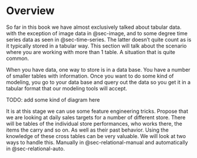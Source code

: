 # Overview {#sec-relational}

So far in this book we have almost exclusively talked about tabular data. with the exception of image data in @sec-image, and to some degree time series data as seen in @sec-time-series. The latter doesn't quite count as is it typically stored in a tabular way. This section will talk about the scenario where you are working with more than 1 table. A situation that is quite common.

When you have data, one way to store is in a data base. You have a number of smaller tables with information. Once you want to do some kind of modeling, you go to your data base and query out the data so you get it in a tabular format that our modeling tools will accept.

TODO: add some kind of diagram here

It is at this stage we can use some feature engineering tricks. Propose that we are looking at daily sales targets for a number of different store. There will be tables of the individual store performances, who works there, the items the carry and so on. As well as their past behavior. Using the knowledge of these cross tables can be very valuable. We will look at two ways to handle this. Manually in @sec-relational-manual and automatically in @sec-relational-auto.
